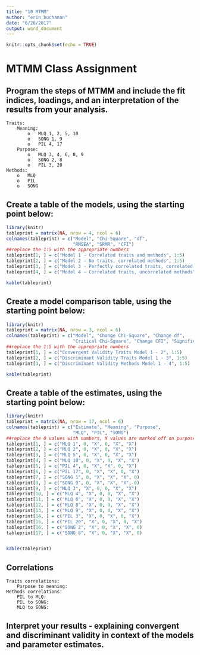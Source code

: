 ```yaml
---
title: "10 MTMM"
author: "erin buchanan"
date: "6/26/2017"
output: word_document
---
```


```r
knitr::opts_chunk$set(echo = TRUE)
```

# MTMM Class Assignment
## Program the steps of MTMM and include the fit indices, loadings, and an interpretation of the results from your analysis. 
    Traits:
        Meaning: 
            o	MLQ 1, 2, 5, 10
            o	SONG 1, 9
            o	PIL 4, 17
        Purpose:
            o	MLQ 3, 4, 6, 8, 9
            o	SONG 2, 8 
            o	PIL 3, 20 
    Methods:
        o	MLQ
        o	PIL
        o	SONG

## Create a table of the models, using the starting point below:
```r
library(knitr)
tableprint = matrix(NA, nrow = 4, ncol = 6)
colnames(tableprint) = c("Model", "Chi-Square", "df", 
                         "RMSEA", "SRMR", "CFI")
##replace the 1:5 with the appropriate numbers
tableprint[1, ] = c("Model 1 - Correlated traits and methods", 1:5)
tableprint[2, ] = c("Model 2 - No traits, correlated methods", 1:5)
tableprint[3, ] = c("Model 3 - Perfectly correlated traits, correlated methods", 1:5)
tableprint[4, ] = c("Model 4 - Correlated traits, uncorrelated methods", 1:5)

kable(tableprint)
```

## Create a model comparison table, using the starting point below:

```r
library(knitr)
tableprint = matrix(NA, nrow = 3, ncol = 6)
colnames(tableprint) = c("Model", "Change Chi-Square", "Change df", 
                         "Critical Chi-Square", "Change CFI", "Significant Change")
##replace the 1:5 with the appropriate numbers
tableprint[1, ] = c("Convergent Validity Traits Model 1 - 2", 1:5)
tableprint[2, ] = c("Discriminant Validity Traits Model 1 - 3", 1:5)
tableprint[3, ] = c("Discriminant Validity Methods Model 1 - 4", 1:5)

kable(tableprint)

```

## Create a table of the estimates, using the starting point below: 

```r
library(knitr)
tableprint = matrix(NA, nrow = 17, ncol = 6)
colnames(tableprint) = c("Estimate", "Meaning", "Purpose", 
                         "MLQ", "PIL", "SONG")
##replace the 0 values with numbers, X values are marked off on purpose. 
tableprint[1, ] = c("MLQ 1", 0, "X", 0, "X", "X")
tableprint[2, ] = c("MLQ 2", 0, "X", 0, "X", "X")
tableprint[3, ] = c("MLQ 5", 0, "X", 0, "X", "X")
tableprint[4, ] = c("MLQ 10", 0, "X", 0, "X", "X")
tableprint[5, ] = c("PIL 4", 0, "X", "X", 0, "X")
tableprint[6, ] = c("PIL 17", 0, "X", "X", 0, "X")
tableprint[7, ] = c("SONG 1", 0, "X", "X", "X", 0)
tableprint[8, ] = c("SONG 9", 0, "X", "X", "X", 0)
tableprint[9, ] = c("MLQ 3", "X", 0, 0, "X", "X")
tableprint[10, ] = c("MLQ 4", "X", 0, 0, "X", "X")
tableprint[11, ] = c("MLQ 6", "X", 0, 0, "X", "X")
tableprint[12, ] = c("MLQ 8", "X", 0, 0, "X", "X")
tableprint[13, ] = c("MLQ 9", "X", 0, 0, "X", "X")
tableprint[14, ] = c("PIL 3", "X", 0, "X", 0, "X")
tableprint[15, ] = c("PIL 20", "X", 0, "X", 0, "X")
tableprint[16, ] = c("SONG 2", "X", 0, "X", "X", 0)
tableprint[17, ] = c("SONG 8", "X", 0, "X", "X", 0)


kable(tableprint)

```

## Correlations
    Traits correlations:
        Purpose to meaning:
    Methods correlations:
        PIL to MLQ: 
        PIL to SONG:
        MLQ to SONG:

## Interpret your results - explaining convergent and discriminant validity in context of the models and parameter estimates. 
